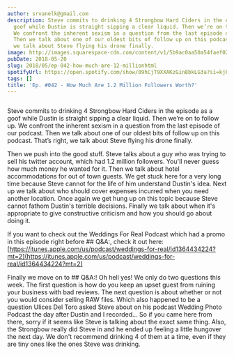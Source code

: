 ```yaml
---
author: srvanelk@gmail.com
description: Steve commits to drinking 4 Strongbow Hard Ciders in the episode as a
  goof while Dustin is straight sipping a clear liquid. Then we’re on to follow up.
  We confront the inherent sexism in a question from the last episode of our podcast.
  Then we talk about one of our oldest bits of follow up on this podcast. That’s right,
  we talk about Steve flying his drone finally.
image: http://images.squarespace-cdn.com/content/v1/5b9ac0aa50a54faef024c950/1547782364310-NW5ADAV5V33AYS9WDVQY/image-asset.jpeg/img.jpg/weddingphotohangover/embed/episodes/Ep--042---How-Much-Are-1-2-Million-Followers-Worth-e1rigq
pubDate: 2018-05-20
slug: 2018/05/ep-042-how-much-are-12-millionhtml
spotifyUrl: https://open.spotify.com/show/09hCjT9XXAKzGin8bkLG3a?si=kjRZvQ1JTb6Ov3HVzSSlWA
tags: []
title: 'Ep. #042 - How Much Are 1.2 Million Followers Worth?'
---
```


<figure>
  <img src="http://images.squarespace-cdn.com/content/v1/5b9ac0aa50a54faef024c950/1547782364310-NW5ADAV5V33AYS9WDVQY/image-asset.jpeg/img.jpg/weddingphotohangover/embed/episodes/Ep--042---How-Much-Are-1-2-Million-Followers-Worth-e1rigq" alt="" />
</figure>

Steve commits to drinking 4 Strongbow Hard Ciders in the episode as a goof while Dustin is straight sipping a clear liquid. Then we’re on to follow up. We confront the inherent sexism in a question from the last episode of our podcast. Then we talk about one of our oldest bits of follow up on this podcast. That’s right, we talk about Steve flying his drone finally.

Then we push into the good stuff. Steve talks about a guy who was trying to sell his twitter account, which had 1.2 million followers. You'll never guess how much money he wanted for it. Then we talk about hotel accommodations for out of town guests. We get stuck here for a very long time because Steve cannot for the life of him understand Dustin's idea. Next up we talk about who should cover expenses incurred when you need another location. Once again we get hung up on this topic because Steve cannot fathom Dustin's terrible decisions. Finally we talk about when it's appropriate to give constructive criticism and how you should go about doing it.

If you want to check out the Weddings For Real Podcast which had a promo in this episode right before ## Q&A:, check it out here:   
[https://itunes.apple.com/us/podcast/weddings-for-real/id1364434224?mt=2](https://itunes.apple.com/us/podcast/weddings-for-real/id1364434224?mt=2)

Finally we move on to ## Q&A:! Oh hell yes! We only do two questions this week. The first question is how do you keep an upset guest from ruining your business with bad reviews. The next question is about whether or not you would consider selling RAW files. Which also happened to be a question Ulices Del Toro asked Steve about on his podcast Wedding Photo Podcast the day after Dustin and I recorded... So if you came here from there, sorry if it seems like Steve is talking about the exact same thing. Also, the Strongbow really did Steve in and he ended up feeling a little hungover the next day. We don't recommend drinking 4 of them at a time, even if they are tiny ones like the ones Steve was drinking.